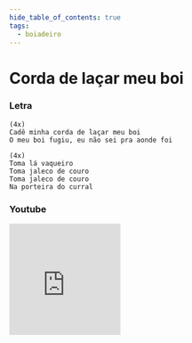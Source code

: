 ```yaml
---
hide_table_of_contents: true
tags:
  - boiadeiro
---
```


# Corda de laçar meu boi

### Letra

```text
(4x)
Cadê minha corda de laçar meu boi
O meu boi fugiu, eu não sei pra aonde foi

(4x)
Toma lá vaqueiro
Toma jaleco de couro
Toma jaleco de couro
Na porteira do curral
```

### Youtube

<iframe
  width="200"
  height="200"
  src="https://www.youtube.com/embed/L3UXCI03Wms?si=24WqTdlm-HjSpr5s"
  title="YouTube video player"
  frameborder="0"
  allow="accelerometer; autoplay; clipboard-write; encrypted-media; gyroscope; picture-in-picture; web-share"
  referrerpolicy="strict-origin-when-cross-origin"
  allowfullscreen
></iframe>
